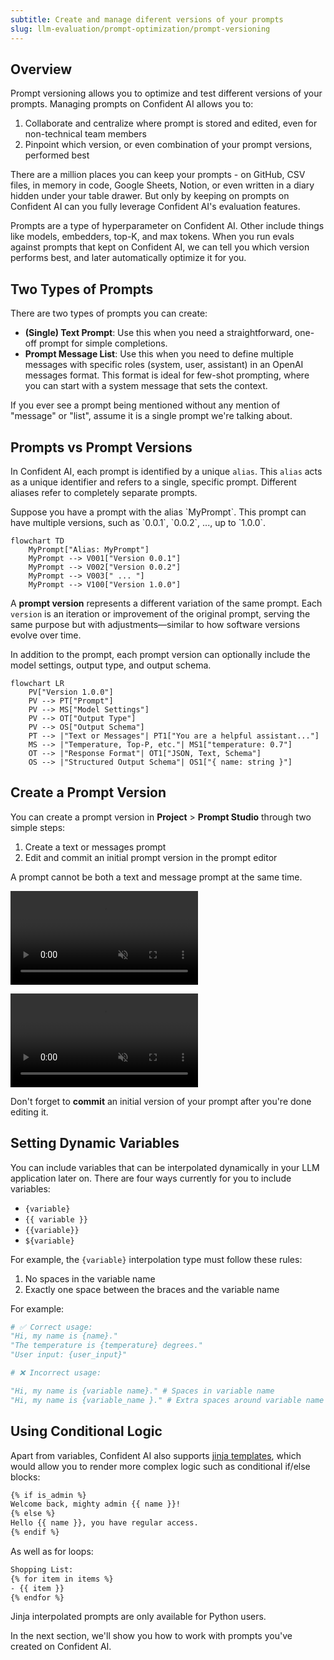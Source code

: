 ```yaml
---
subtitle: Create and manage diferent versions of your prompts
slug: llm-evaluation/prompt-optimization/prompt-versioning
---
```


## Overview

Prompt versioning allows you to optimize and test different versions of your prompts. Managing prompts on Confident AI allows you to:

1. Collaborate and centralize where prompt is stored and edited, even for non-technical team members
2. Pinpoint which version, or even combination of your prompt versions, performed best

There are a million places you can keep your prompts - on GitHub, CSV files, in memory in code, Google Sheets, Notion, or even written in a diary hidden under your table drawer. But only by keeping on prompts on Confident AI can you fully leverage Confident AI's evaluation features.

<Note>
  Prompts are a type of hyperparameter on Confident AI. Other include things
  like models, embedders, top-K, and max tokens. When you run evals against
  prompts that kept on Confident AI, we can tell you which version performs
  best, and later automatically optimize it for you.
</Note>

## Two Types of Prompts

There are two types of prompts you can create:

- **(Single) Text Prompt**: Use this when you need a straightforward, one-off prompt for simple completions.
- **Prompt Message List**: Use this when you need to define multiple messages with specific roles (system, user, assistant) in an OpenAI messages format. This format is ideal for few-shot prompting, where you can start with a system message that sets the context.

<Tip>
  If you ever see a prompt being mentioned without any mention of "message" or
  "list", assume it is a single prompt we're talking about.
</Tip>

## Prompts vs Prompt Versions

In Confident AI, each prompt is identified by a unique `alias`. This `alias` acts as a unique identifier and refers to a single, specific prompt. Different aliases refer to completely separate prompts.

<Info title="Prompt Example">
Suppose you have a prompt with the alias `MyPrompt`. This prompt can have multiple versions, such as `0.0.1`, `0.0.2`, ..., up to `1.0.0`.

```mermaid
flowchart TD
    MyPrompt["Alias: MyPrompt"]
    MyPrompt --> V001["Version 0.0.1"]
    MyPrompt --> V002["Version 0.0.2"]
    MyPrompt --> V003[" ... "]
    MyPrompt --> V100["Version 1.0.0"]
```

</Info>

A **prompt version** represents a different variation of the same prompt. Each `version` is an iteration or improvement of the original prompt, serving the same purpose but with adjustments—similar to how software versions evolve over time.

<Info title="Prompt Version Example">

In addition to the prompt, each prompt version can optionally include the model settings, output type, and output schema.

```mermaid
flowchart LR
    PV["Version 1.0.0"]
    PV --> PT["Prompt"]
    PV --> MS["Model Settings"]
    PV --> OT["Output Type"]
    PV --> OS["Output Schema"]
    PT --> |"Text or Messages"| PT1["You are a helpful assistant..."]
    MS --> |"Temperature, Top-P, etc."| MS1["temperature: 0.7"]
    OT --> |"Response Format"| OT1["JSON, Text, Schema"]
    OS --> |"Structured Output Schema"| OS1["{ name: string }"]
```

</Info>

## Create a Prompt Version

You can create a prompt version in **Project** > **Prompt Studio** through two simple steps:

1. Create a text or messages prompt
2. Edit and commit an initial prompt version in the prompt editor

<Tip>A prompt cannot be both a text and message prompt at the same time.</Tip>

<Tabs>

<Tab title="Messages">

<Frame caption="Create Prompt Messages" background="subtle">

<video
  autoPlay
  loop
  muted
  src="https://confident-docs.s3.us-east-1.amazonaws.com/prompts:create-messages-4k.mp4"
  type="video/mp4"
/>

</Frame>

</Tab>

<Tab title="Text">

<Frame caption="Create Prompt Text" background="subtle">

<video
  autoPlay
  loop
  muted
  src="https://confident-docs.s3.us-east-1.amazonaws.com/prompts:create-text-4k.mp4"
  type="video/mp4"
/>

</Frame>

</Tab>

</Tabs>

Don't forget to **commit** an initial version of your prompt after you're done
editing it.

## Setting Dynamic Variables

You can include variables that can be interpolated dynamically in your LLM application later on. There are four ways currently for you to include variables:

- `{variable}`
- `{{ variable }}`
- `{{variable}}`
- `${variable}`

For example, the `{variable}` interpolation type must follow these rules:

1. No spaces in the variable name
2. Exactly one space between the braces and the variable name

For example:

```python
# ✅ Correct usage:
"Hi, my name is {name}."
"The temperature is {temperature} degrees."
"User input: {user_input}"

# ❌ Incorrect usage:

"Hi, my name is {variable name}." # Spaces in variable name
"Hi, my name is {variable_name }." # Extra spaces around variable name

```

## Using Conditional Logic

Apart from variables, Confident AI also supports [jinja templates](https://realpython.com/primer-on-jinja-templating/), which would allow you to render more complex logic such as conditional if/else blocks:

```txt If/Else
{% if is_admin %}
Welcome back, mighty admin {{ name }}!
{% else %}
Hello {{ name }}, you have regular access.
{% endif %}
```

As well as for loops:

```txt For loop
Shopping List:
{% for item in items %}
- {{ item }}
{% endfor %}
```

<Note>Jinja interpolated prompts are only available for Python users.</Note>

In the next section, we'll show you how to work with prompts you've created on Confident AI.
